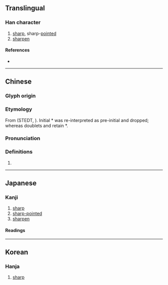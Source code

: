 {{character info}}
==Translingual==

===Han character===
{{Han char|rn=18|rad=刀|as=08|sn=10|four=92800|canj=FFLN|ids=⿰炎刂}}

# [[sharp]], sharp-[[point]]ed
# [[sharpen]]

====References====
* {{Han ref|kx=0141.320|dkj=02059|dj=0321.110|hdz=10346.010|uh=5261|ud=21089|bh=D0E6|bd=53478}}

----

==Chinese==
{{zh-forms}}

===Glyph origin===
{{Han etym}}

===Etymology===
From {{inh|zh|sit-pro|*s-rjam||sharp}} (STEDT, {{zh-ref|Schuessler, 2007}}). Initial *{{IPAfont|r-}} was re-interpreted as pre-initial and dropped; whereas doublets {{och-l|磏|tr=*r(i)am|whetstone}} and {{och-l|鐮|sickle}} retain *{{IPAfont|r-}}.

===Pronunciation===
{{zh-pron
|m=shàn,yǎn
|c=sim6,jim5
|mc=y
|oc=y
|cat=
}}

===Definitions===
{{zh-hanzi}}

# {{rfdef|zh}}

----

==Japanese==

===Kanji===
{{ja-kanji|grade=|rs=刀08}}

# [[sharp]]
# [[sharp-pointed]]
# [[sharpen]]

====Readings====
{{ja-readings|on=[[えん]] (en), [[せん]] (sen), [[ぜん]] (zen)|kun=[[するどい]] (surudoi), [[そるどくする]] (sorudokusuru), [[けずる]] (kezuru)}}

----

==Korean==

===Hanja===
{{ko-hanja|hangeul=[[섬]],[[염]]|rv=seom, yeom|mr=sŏm, yŏm}}

# [[sharp]]